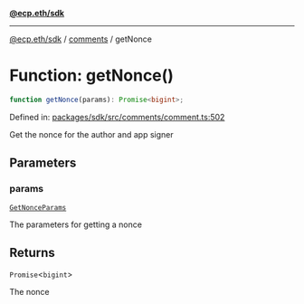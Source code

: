 [**@ecp.eth/sdk**](../../index.mdx)

***

[@ecp.eth/sdk](/sdk-reference/index.mdx) / [comments](/sdk-reference/comments/index.mdx) / getNonce

# Function: getNonce()

```ts
function getNonce(params): Promise<bigint>;
```

Defined in: [packages/sdk/src/comments/comment.ts:502](https://github.com/ecp-eth/comments-monorepo/blob/main/packages/sdk/src/comments/comment.ts#L502)

Get the nonce for the author and app signer

## Parameters

### params

[`GetNonceParams`](/sdk-reference/comments/type-aliases/GetNonceParams.mdx)

The parameters for getting a nonce

## Returns

`Promise`\<`bigint`\>

The nonce
